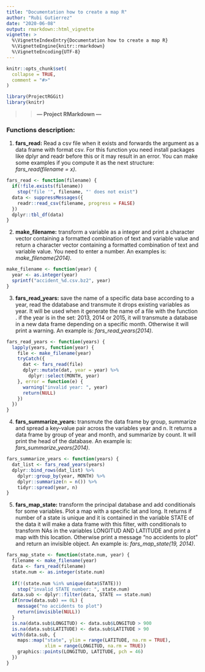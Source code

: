 ```yaml
---
title: "Documentation how to create a map R"
author: "Rubi Gutierrez"
date: "2020-06-08"
output: rmarkdown::html_vignette
vignette: >
  %\VignetteIndexEntry{Documentation how to create a map R}
  %\VignetteEngine{knitr::rmarkdown}
  %\VignetteEncoding{UTF-8}
---
```


```r
knitr::opts_chunk$set(
  collapse = TRUE,
  comment = "#>"
)
```

```r

library(ProjectRGGit)
library(knitr)

```

>> **---  Project RMarkdown  ---**

### Functions description:

1. **fars_read:** Read a csv file when it exists and forwards the argument as a data frame with format csv. For this function you need install packages like dplyr and readr before this or it may result in an error. You can make some examples if you compute it as the next structure: 
*fars_read(filename = x)*.
```r
fars_read <- function(filename) {
  if(!file.exists(filename))
    stop("file '", filename, "' does not exist")
  data <- suppressMessages({
    readr::read_csv(filename, progress = FALSE)
  })
  dplyr::tbl_df(data)
}
```

2. **make_filename:** transform a variable as a integer and print a character vector containing a formatted combination of text and variable value and return a character vector containing a formatted combination of text and variable value. You need to enter a number. An examples is:
*make_filename(2014)*.
```r
make_filename <- function(year) {
  year <- as.integer(year)
  sprintf("accident_%d.csv.bz2", year)
}
```

3. **fars_read_years:** save the name of a specific data base according to a year, read the ddatabase and transmute it drops existing variables as year. It will be used when it generate the name of a file with the function \code{fars_read}. if the year is in the set: 2013, 2014 or 2015, it will transmute a database in a new data frame depending on a specific month. Otherwise it will print a warning. An example is:
*fars_read_years(2014)*.
```r
fars_read_years <- function(years) {
  lapply(years, function(year) {
    file <- make_filename(year)
    tryCatch({
      dat <- fars_read(file)
      dplyr::mutate(dat, year = year) %>%
        dplyr::select(MONTH, year)
    }, error = function(e) {
      warning("invalid year: ", year)
      return(NULL)
    })
  })
}
```

4. **fars_summarize_years:** transmute the data frame by group, summarize and spread a key-value pair across the variables year and n. It returns a data frame by group of year and month, and summarize by count. It will print the head of the database. An example is:
*fars_summarize_years(2014)*.
```r
fars_summarize_years <- function(years) {
  dat_list <- fars_read_years(years)
  dplyr::bind_rows(dat_list) %>%
    dplyr::group_by(year, MONTH) %>%
    dplyr::summarize(n = n()) %>%
    tidyr::spread(year, n)
}
```

5. **fars_map_state:** transform the principal database and add conditionals for some variables. Plot a map with a specific lat and long. It returns if number of a state is unique and it is contained in the variable STATE of the data it will make a data frame with this filter, with conditionals to transform NAs in the variables LONGITUD AND LATITUDE and print a map with this location. Otherwise print a message "no accidents to plot" and return an invisible object. An example is:
*fars_map_state(19, 2014)*.
```r
fars_map_state <- function(state.num, year) {
  filename <- make_filename(year)
  data <- fars_read(filename)
  state.num <- as.integer(state.num)
  
  if(!(state.num %in% unique(data$STATE)))
    stop("invalid STATE number: ", state.num)
  data.sub <- dplyr::filter(data, STATE == state.num)
  if(nrow(data.sub) == 0L) {
    message("no accidents to plot")
    return(invisible(NULL))
  }
  is.na(data.sub$LONGITUD) <- data.sub$LONGITUD > 900
  is.na(data.sub$LATITUDE) <- data.sub$LATITUDE > 90
  with(data.sub, {
    maps::map("state", ylim = range(LATITUDE, na.rm = TRUE),
              xlim = range(LONGITUD, na.rm = TRUE))
    graphics::points(LONGITUD, LATITUDE, pch = 46)
  })
}
```


